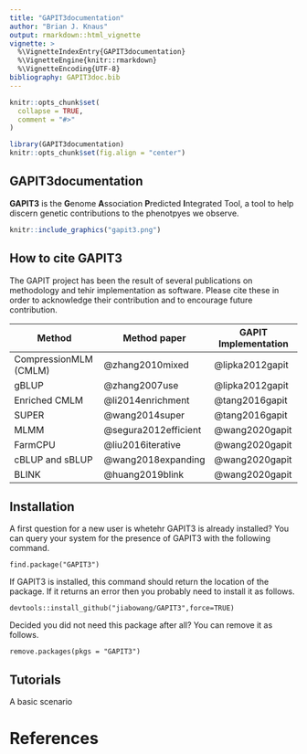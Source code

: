 ```yaml
---
title: "GAPIT3documentation"
author: "Brian J. Knaus"
output: rmarkdown::html_vignette
vignette: >
  %\VignetteIndexEntry{GAPIT3documentation}
  %\VignetteEngine{knitr::rmarkdown}
  %\VignetteEncoding{UTF-8}
bibliography: GAPIT3doc.bib
---
```


```r
knitr::opts_chunk$set(
  collapse = TRUE,
  comment = "#>"
)
```


```r
library(GAPIT3documentation)
knitr::opts_chunk$set(fig.align = "center")
```


## GAPIT3documentation


**GAPIT3** is the **G**enome **A**ssociation **P**redicted **I**ntegrated Tool, a tool to help discern genetic contributions to the phenotpyes we observe.


```r
knitr::include_graphics("gapit3.png")
```


## How to cite GAPIT3


The GAPIT project has been the result of several publications on methodology and tehir implementation as software.
Please cite these in order to acknowledge their contribution and to encourage future contribution.


Method                 | Method paper         | GAPIT Implementation
-----------------------|----------------------|---------------------
CompressionMLM (CMLM)  | @zhang2010mixed      | @lipka2012gapit
gBLUP                  | @zhang2007use        | @lipka2012gapit
Enriched CMLM          | @li2014enrichment    | @tang2016gapit
SUPER                  | @wang2014super       | @tang2016gapit
MLMM                   | @segura2012efficient | @wang2020gapit
FarmCPU                | @liu2016iterative    | @wang2020gapit
cBLUP and sBLUP        | @wang2018expanding   | @wang2020gapit
BLINK                  | @huang2019blink      | @wang2020gapit


## Installation

A first question for a new user is whetehr GAPIT3 is already installed?
You can query your system for the presence of GAPIT3 with the following command.


```
find.package("GAPIT3")
```


If GAPIT3 is installed, this command should return the location of the package.
If it returns an error then you probably need to install it as follows.


```
devtools::install_github("jiabowang/GAPIT3",force=TRUE)
```


Decided you did not need this package after all?
You can remove it as follows.


```
remove.packages(pkgs = "GAPIT3")
```



## Tutorials


A basic scenario



# References

